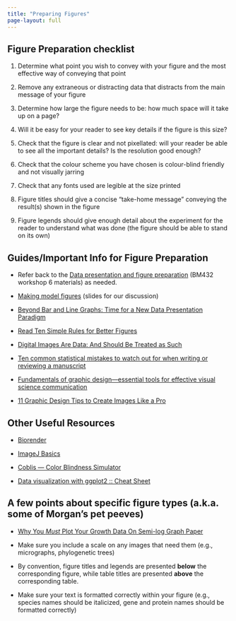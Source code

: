 ```yaml
---
title: "Preparing Figures"
page-layout: full
---
```


## Figure Preparation checklist

1.  Determine what point you wish to convey with your figure and the most effective way of conveying that point

2.  Remove any extraneous or distracting data that distracts from the main message of your figure

3.  Determine how large the figure needs to be: how much space will it take up on a page?

4.  Will it be easy for your reader to see key details if the figure is this size?

5.  Check that the figure is clear and not pixellated: will your reader be able to see all the important details? Is the resolution good enough?

6.  Check that the colour scheme you have chosen is colour-blind friendly and not visually jarring

7.  Check that any fonts used are legible at the size printed

8.  Figure titles should give a concise "take-home message" conveying the result(s) shown in the figure

9.  Figure legends should give enough detail about the experiment for the reader to understand what was done (the figure should be able to stand on its own)

## Guides/Important Info for Figure Preparation

-   Refer back to the [Data presentation and figure preparation](https://sipbs-compbiol.github.io/BM432/notebooks/04-data_presentation_workshop.html) (BM432 workshop 6 materials) as needed.

-   [Making model figures](./Making_model_figures_workshop.pptx) (slides for our discussion)

-   [Beyond Bar and Line Graphs: Time for a New Data Presentation Paradigm](https://journals.plos.org/plosbiology/article?id=10.1371/journal.pbio.1002128)

-   [Read Ten Simple Rules for Better Figures](https://doi.org/10.1371/journal.pcbi.1003833)

-   [Digital Images Are Data: And Should Be Treated as Such](https://www.ncbi.nlm.nih.gov/pmc/articles/PMC4210356/)

-   [Ten common statistical mistakes to watch out for when writing or reviewing a manuscript](https://elifesciences.org/articles/48175)

-   [Fundamentals of graphic design---essential tools for effective visual science communication](https://www.facetsjournal.com/doi/10.1139/facets-2018-0049)

-   [11 Graphic Design Tips to Create Images Like a Pro](https://blog.snappa.com/graphic-design-tips/)

## Other Useful Resources

-   [Biorender](https://www.biorender.com/)

-   [ImageJ Basics](https://imagej.nih.gov/ij/docs/pdfs/ImageJ.pdf)

-   [Coblis --- Color Blindness Simulator](https://www.color-blindness.com/coblis-color-blindness-simulator/)

-   [Data visualization with ggplot2 :: Cheat Sheet](https://rstudio.github.io/cheatsheets/html/data-visualization.html?_gl=1*yq93b*_ga*NDg4Mzg2NDQ4LjE2OTI4ODYzNzY.*_ga_2C0WZ1JHG0*MTY5MzIyOTcyMy41LjAuMTY5MzIyOTcyMy4wLjAuMA..)

::: callout-tip
## A few points about specific figure types (a.k.a. some of Morgan's pet peeves)

-   [Why You *Must* Plot Your Growth Data On Semi-log Graph Paper](https://schaechter.asmblog.org/schaechter/2018/07/why-you-must-plot-your-growth-data-on-semi-log-graph-paper.html)

-   Make sure you include a scale on any images that need them (e.g., micrographs, phylogenetic trees)

-   By convention, figure titles and legends are presented **below** the corresponding figure, while table titles are presented **above** the corresponding table.

-   Make sure your text is formatted correctly within your figure (e.g., species names should be italicized, gene and protein names should be formatted correctly)
:::
